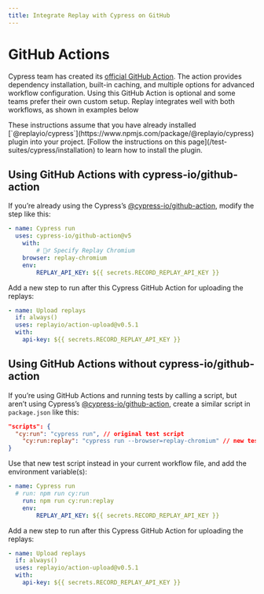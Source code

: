 ```yaml
---
title: Integrate Replay with Cypress on GitHub
---
```


# GitHub Actions

Cypress team has created its [official GitHub Action](https://github.com/cypress-io/github-action). The action provides dependency installation, built-in caching, and multiple options for advanced workflow configuration. Using this GitHub Action is optional and some teams prefer their own custom setup. Replay integrates well with both workflows, as shown in examples below

<Callout type="default" emoji="💡">
These instructions assume that you have already installed [`@replayio/cypress`](https://www.npmjs.com/package/@replayio/cypress) plugin into your project. [Follow the instructions on this page](/test-suites/cypress/installation) to learn how to install the plugin.
</Callout>

## Using GitHub Actions with cypress-io/github-action

If you’re already using the Cypress’s [@cypress-io/github-action](https://github.com/cypress-io/github-action), modify the step like this:

```yaml
- name: Cypress run
  uses: cypress-io/github-action@v5
	with:
		# 🙋‍♂️ Specify Replay Chromium
    browser: replay-chromium
	env:
		REPLAY_API_KEY: ${{ secrets.RECORD_REPLAY_API_KEY }}
```

Add a new step to run after this Cypress GitHub Action for uploading the replays:

```yaml
- name: Upload replays
  if: always()
  uses: replayio/action-upload@v0.5.1
  with:
    api-key: ${{ secrets.RECORD_REPLAY_API_KEY }}
```

## Using GitHub Actions without cypress-io/github-action

If you’re using GitHub Actions and running tests by calling a script, but aren’t using Cypress’s [@cypress-io/github-action](https://github.com/cypress-io/github-action), create a similar script in `package.json` like this:

```json
"scripts": {
  "cy:run": "cypress run", // original test script
	"cy:run:replay": "cypress run --browser=replay-chromium" // new test script
}
```

Use that new test script instead in your current workflow file, and add the environment variable(s):

```yaml
- name: Cypress run
  # run: npm run cy:run 
	run: npm run cy:run:replay
	env:
		REPLAY_API_KEY: ${{ secrets.RECORD_REPLAY_API_KEY }}
```

Add a new step to run after this Cypress GitHub Action for uploading the replays:

```yaml
- name: Upload replays
  if: always()
  uses: replayio/action-upload@v0.5.1
  with:
    api-key: ${{ secrets.RECORD_REPLAY_API_KEY }}
```